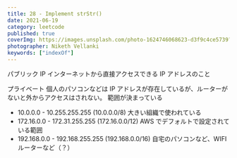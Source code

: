 ```yaml
---
title: 28 - Implement strStr()
date: 2021-06-19
category: leetcode
published: true
coverImg: https://images.unsplash.com/photo-1624746068623-d3f9c4ce5739?ixid=MnwxMjA3fDB8MHxlZGl0b3JpYWwtZmVlZHw1fHx8ZW58MHx8fHw%3D&ixlib=rb-1.2.1&auto=format&fit=crop&w=400&q=60
photographer: Niketh Vellanki
keywords: ["indexOf"]
---
```


パブリック IP
インターネットから直接アクセスできる IP アドレスのこと

プライベート
個人のパソコンなどは IP アドレスが存在しているが、ルーターがないと外からアクセスはされない。
範囲が決まっている

- 10.0.0.0 - 10.255.255.255 (10.0.0.0/8) 大きい組織で使われている
- 172.16.0.0 - 172.31.255.255 (172.16.0.0/12) AWS でデフォルトで設定されている範囲
- 192.168.0.0 - 192.168.255.255 (192.168.0.0/16) 自宅のパソコンなど、WIFI ルーターなど（？）
